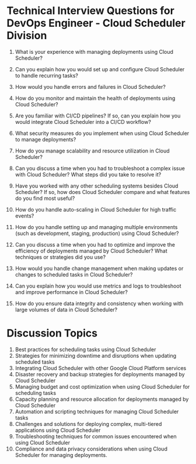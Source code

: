 

# Technical Interview Questions for DevOps Engineer - Cloud Scheduler Division

1. What is your experience with managing deployments using Cloud Scheduler?

2. Can you explain how you would set up and configure Cloud Scheduler to handle recurring tasks?

3. How would you handle errors and failures in Cloud Scheduler? 

4. How do you monitor and maintain the health of deployments using Cloud Scheduler?

5. Are you familiar with CI/CD pipelines? If so, can you explain how you would integrate Cloud Scheduler into a CI/CD workflow?

6. What security measures do you implement when using Cloud Scheduler to manage deployments?

7. How do you manage scalability and resource utilization in Cloud Scheduler?

8. Can you discuss a time when you had to troubleshoot a complex issue with Cloud Scheduler? What steps did you take to resolve it?

9. Have you worked with any other scheduling systems besides Cloud Scheduler? If so, how does Cloud Scheduler compare and what features do you find most useful?

10. How do you handle auto-scaling in Cloud Scheduler for high traffic events?

11. How do you handle setting up and managing multiple environments (such as development, staging, production) using Cloud Scheduler?

12. Can you discuss a time when you had to optimize and improve the efficiency of deployments managed by Cloud Scheduler? What techniques or strategies did you use?

13. How would you handle change management when making updates or changes to scheduled tasks in Cloud Scheduler?

14. Can you explain how you would use metrics and logs to troubleshoot and improve performance in Cloud Scheduler?

15. How do you ensure data integrity and consistency when working with large volumes of data in Cloud Scheduler?

# Discussion Topics 

1. Best practices for scheduling tasks using Cloud Scheduler
2. Strategies for minimizing downtime and disruptions when updating scheduled tasks
3. Integrating Cloud Scheduler with other Google Cloud Platform services
4. Disaster recovery and backup strategies for deployments managed by Cloud Scheduler
5. Managing budget and cost optimization when using Cloud Scheduler for scheduling tasks
6. Capacity planning and resource allocation for deployments managed by Cloud Scheduler
7. Automation and scripting techniques for managing Cloud Scheduler tasks
8. Challenges and solutions for deploying complex, multi-tiered applications using Cloud Scheduler 
9. Troubleshooting techniques for common issues encountered when using Cloud Scheduler 
10. Compliance and data privacy considerations when using Cloud Scheduler for managing deployments.